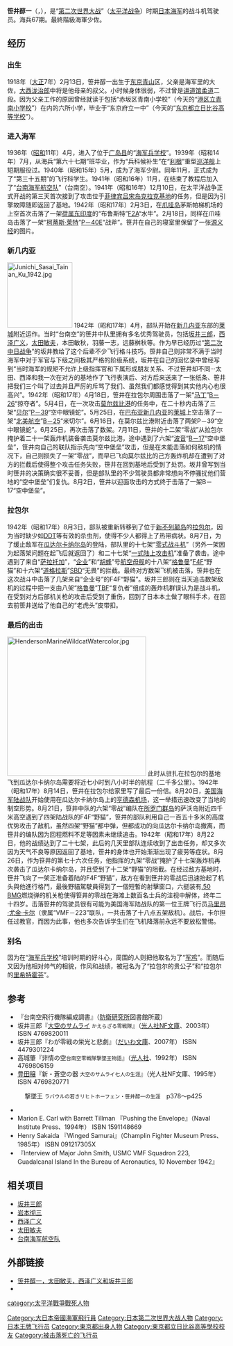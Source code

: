 {{Link style|time=2015-12-11T10:12:55+00:00}}
{{軍人模板
|name=<big>{{lang|ja|笹井醇一}}</big><br />{{lang|ja|ささい じゅんいち}}
|lived=1918年2月13日—1942年8月26日
|placeofbirth=[[日本|日本]][[东京|东京]][[青山_(东京)|青山]]
|placeofdeath=[[瓜达尔卡纳尔岛|瓜达尔卡纳尔岛]]
|image=[[File:Ens_Junichi_Sasai_May1941.jpg|200px]]
|nickname=“拉包尔的贵公子”
|allegiance={{flagicon|Japan|size=25px}}[[大日本帝國|大日本帝國]]
|branch=[[File:Naval_Ensign_of_Japan.svg|25px]][[大日本帝國海軍|大日本帝國海軍]]
|serviceyears=1936－1942
|rank=[[少佐|少佐]]（[[少校|少校]]）
|unit= [[台南海军航空队_(日本海军)|台南海军航空队]]
|battles=[[第二次世界大战|第二次世界大战]]<br>[[太平洋战争|太平洋战争]]<br>所罗门群岛战役<br>[[瓜达尔卡纳尔岛战役|瓜达尔卡纳尔岛战役]]
}}

'''笹井醇一'''（{{lang|ja|ささい じゅんいち}}，{{bd|1918年|2月13日|1942年|8月26日|Sasai, Junichi}}），是“[[第二次世界大战|第二次世界大战]]”（[[太平洋战争|太平洋战争]]）时期[[大日本帝国海军|日本海军]]的战斗机驾驶员。海兵67期。最終階級海軍少佐。

==经历==
===出生===
1918年（[[大正|大正]]7年）2月13日，笹井醇一出生于[[东京|东京]][[青山_(东京都港区)|青山]]区，父亲是海军里的大佐，[[大西泷治郎|大西泷治郎]]中将是他母亲的叔父。小时候身体很弱，不过曾是[[讲道馆|讲道馆]][[柔道|柔道]]二段。因为父亲工作的原因曾经就读于包括“赤坂区青南小学校”（今天的“[[:ja:港区立青南小学校|港区立青南小学校]]”）在内的六所小学，毕业于“东京府立一中”（今天的“[[:ja:東京都立日比谷高等学校|东京都立日比谷高等学校]]”）。

===进入海军===
1936年（[[昭和|昭和]]11年）4月，进入了位于[[广岛县|广岛县]]的“[[海军兵学校|海军兵学校]]”。1939年（昭和14年）7月，从海兵“第六十七期”班毕业，作为“兵科候补生”在“[[:ja:利根_(重巡洋艦)|利根]]”重型[[巡洋舰|巡洋舰]]上短期服役过。1940年（昭和15年）5月，成为了海军少尉。同年11月，正式成为了“第三十五期”的飞行科学生。1941年（昭和16年）11月，在结束了教程后加入了“[[台南海军航空队_(日本海军)|台南海军航空队]]”（台南空）。1941年（昭和16年）12月10日，在太平洋战争正式开战的第三天首次接到了攻击位于[[菲律宾|菲律宾]][[吕宋|吕宋岛]][[:ja:クラーク空軍基地|克拉克基地]]的任务，但是因为引擎故障随即返回了基地。1942年（昭和17年）2月3日，在[[爪哇岛|爪哇岛]]茅斯帕梯机场的上空首次击落了一架[[荷属东印度|荷属东印度]]的“布鲁斯特”[[F2A战斗机|F2A]]“水牛”。2月18日，同样在爪哇岛击落了一架“[[柯蒂斯-莱特公司|柯蒂斯·莱特]]”[[P-40战鹰战斗机|P－40]]E“战斧”。笹井在自己的寝室里保留了一张[[源义经|源义经]]的图片。

===新几内亚===
[[Image:Junichi_Sasai_Tainan_Ku_1942.jpg|150px]]
1942年（昭和17年）4月，部队开始在[[新几内亚|新几内亚]]东部的[[莱城_(巴布亚新几内亚)|莱城]]附近运作。当时“台南空”的笹井中队里拥有多名优秀驾驶员，包括[[坂井三郎|坂井三郎]]，[[西泽广义|西泽广义]]，[[太田敏夫|太田敏夫]]，本田敏秋，羽藤一志，远藤桝秋等。作为早已经历过“[[中国抗日战争|第二次中日战争]]”的坂井教给了这个后辈不少飞行格斗技巧。笹井自己则非常不满于当时海军中对于军官与下级之间极其严格的阶级系统，坂井在自己的回忆录中曾经写到“当时海军的规矩不允许上级指挥官和下属形成朋友关系、不过笹井却不同···太田、西泽和我一次在对方的基地作了飞行表演后、对方后来送来了一张纸条、笹井把我们三个叫了过去并且严厉的斥骂了我们、虽然我们都感觉得到其实他内心也很高兴”。1942年（昭和17年）4月18日，笹井在拉包尔周围击落了一架“[[格伦·L·马丁公司|马丁]]”[[B－26|B－26]]“掠夺者”。5月4日，在一次攻击[[莫尔兹比港|莫尔兹比港]]的任务中，在二十秒内击落了三架“[[贝尔直升机公司|贝尔]]”[[P-39战斗机|P－39]]“空中眼镜蛇”。5月25日，在[[巴布亚新几内亚|巴布亚新几内亚]]的[[莱城_(巴布亚新几内亚)|莱城]]上空击落了一架“[[北美航空|北美航空]]”[[B-25米切尔型轰炸机|B－25]]“米切尔”。6月16日，在莫尔兹比港附近击落了两架P－39“空中眼镜蛇”。6月25日，再次击落了数架。7月11日，笹井的十二架“零战”从拉包尔掩护着二十一架轰炸机装备袭击莫尔兹比港，途中遇到了六架“[[波音|波音]]”[[B-17轰炸机|B－17]]“空中堡垒”，笹井向自己的联队指示先向“空中堡垒”攻击，但是在未能击落如何敌机的情况下，自己则损失了一架“零战”，而早已飞向莫尔兹比的己方轰炸机却在遭到了对方的拦截后使得整个攻击任务失败，笹井在回到基地后受到了处罚。坂井曾写到当时笹井的决策确实很不妥善，但是部队里的不少驾驶员都非常想向不停骚扰他们营地的“空中堡垒”们复仇。8月2日，笹井以迎面攻击的方式终于击落了一架B－17“空中堡垒”。

===拉包尔===
1942年（昭和17年）8月3日，部队被重新转移到了位于[[新不列颠|新不列颠岛]]的[[拉包尔|拉包尔]]，因为当时缺少如[[DDT|DDT]]等有效的杀虫剂，使得不少人都得上了热带病状。8月7日，为了缓止敌军在[[瓜达尔卡纳尔岛|瓜达尔卡纳尔岛]]的登陆，部队里的十七架“[[零式战斗机|零式战斗机]]”（另外一架因为起落架问题在起飞后就返回了）和二十七架“[[一式陆上攻击机|一式陆上攻击机]]”准备了袭击。途中遇到了来自“[[萨拉托加号航空母舰_(CV-3)|萨拉托加]]”，“[[企业号航空母舰_(CV-6)|企业]]”和“[[胡蜂号航空母舰_(CV-7)|胡蜂]]”号[[航空母舰|航空母舰]]的十八架“[[格鲁门公司|格鲁曼]]”[[F4F战斗机|F4F]]“野猫”和十六架“[[道格拉斯飞行器公司|道格拉斯]]”[[SBD无畏式俯冲轰炸机|SBD]]“无畏”的拦截。最终对方数架飞机被击落，笹井也在这次战斗中击落了几架来自“企业号”的F4F“野猫”。坂井三郎则在当天追击数架敌机的过程中把一支由八架“[[格鲁门公司|格鲁曼]]”[[TBF复仇者式轰炸机|TBF]]“复仇者”组成的轰炸机群误认为是战斗机，在受到对方后部机关枪的攻击后受到了重伤，回到了日本本土做了眼科手术，在回去前笹井送给了他自己的“老虎头”皮带扣。

===最后的出击===
[[Image:HendersonMarineWildcatWatercolor.jpg|320px]]
此时从驻扎在拉包尔的基地飞到瓜达尔卡纳尔岛需要将近七小时到八小时半的航程（二千多公里）。1942年（昭和17年）8月14日，笹井在拉包尔给家里写了最后一份信。8月20日，[[美国海军陆战队|美国海军陆战队]]开始使用在瓜达尔卡纳尔岛上的[[霍尼亚拉国际机场|亨德森机场]]，这一举措迅速改变了当地的制空形势。8月21日，笹井中队的六架“零战”编队在[[所罗门群岛|所罗门群岛]]的萨沃岛附近四千米高空遇到了四架陆战队的F4F“野猫”，笹井的部队利用自己一百五十多米的高度优势攻击了敌机，虽然四架“野猫”都中弹，但都成功的向瓜达尔卡纳尔岛撤离，而笹井的编队因为回程燃料不足等因素未继续追击。1942年（昭和17年）8月22日，他的战绩达到了二十七架，此后的几天里部队连续收到了出击任务，却又多次因为天气不良等原因返回了基地，笹井的身体也开始渐渐出现了疲劳等症状。8月26日，作为笹井的第七十六次任务，他指挥的九架“零战”掩护了十七架轰炸机再次袭击了瓜达尔卡纳尔岛，并且受到了十二架“野猫”的阻截。在经过敌方基地时，笹井飞向了一架正准备着陆的F4F“野猫”，敌方在看到笹井的零战后迅速抬起了机头與他進行格鬥，最後野貓駕駛員得到了一個短暫的射擊窗口，六挺装有[[12.7×99mm_NATO|.50 BMG]]燃烧弹的机关枪使得笹井的零战在海滩上数百名士兵的注视中解体，终年二十四岁。击落笹井的驾驶员很有可能为美国海军陆战队的第一位王牌飞行员[[:en:Marion_E._Carl|马里昂·尤金·卡尔]]（隶属“VMF－223”联队，一共击落了十八点五架敌机）。战后，卡尔担任过教官，而因为此事，他也多次告诉学生们在飞机降落前永远不要放松警惕。

===别名===
因为在“[[海军兵学校|海军兵学校]]”培训时期的好斗心，周围的人则把他取名为了“[[:ja:軍鶏|军鸡]]”。而随后又因为他相对帅气的相貌，作风和战绩，被冠名为了“拉包尔的贵公子”和“拉包尔的[[曼弗雷德·冯·里希特霍芬|里希特霍芬]]”。

==参考==
* 『台南空飛行機隊編成調書』（[[防衛研究所|防衛研究所]]図書館所蔵）
* 坂井三郎『[[大空のサムライ|大空のサムライ]] <small>かえらざる零戦隊</small>』（[[潮書房光人社#光人社NF文庫|光人社NF文庫]]、2003年） ISBN 4769820011
* 坂井三郎『わが零戦の栄光と悲劇』（[[大和書房#文庫|だいわ文庫]]、2007年） ISBN 4479301224
* 高城肇『非情の空<small>台南空零戦隊撃墜王物語</small>』（[[潮書房光人社|光人社]]、1992年） ISBN 4769806159
* [[豊田穣|豊田穣]]『新・蒼空の器 <small>大空のサムライ七人の生涯</small>』（光人社NF文庫、1995年） ISBN 4769820771
: 撃墜王 <small>ラバウルの若きリヒトホーフェン・笹井醇一の生涯</small>　p378～p425
*{{Citation |和書 |last=秦 |first=郁彦 編著 |authorlink=秦郁彦 |year=2005 |title=日本陸海軍総合事典 |edition=第2 |publisher=東京大学出版会}}
* Marion E. Carl with Barrett Tillman 『Pushing the Envelope』（Naval Institute Press、1994年） ISBN 1591148669
* Henry Sakaida 『Winged Samurai』（Champlin Fighter Museum Press、1985年） ISBN 091217305X
* 『Interview of Major John Smith, USMC VMF Squadron 223, Guadalcanal Island In the Bureau of Aeronautics, 10 November 1942』

==相关项目==
*[[坂井三郎|坂井三郎]]
*[[岩本彻三|岩本彻三]]
*[[西泽广义|西泽广义]]
*[[太田敏夫|太田敏夫]]
*[[台南海军航空队_(日本海军)|台南海军航空队]]

==外部链接==
*[https://web.archive.org/web/20070813153000/http://www.remus.dti.ne.jp/~aprilia/gekituiou/syasinn/sakai1.html 笹井醇一，太田敏夫，西泽广义和坂井三郎]
*[https://web.archive.org/web/20090601092629/http://sidenkai21.cocot.jp/m464.html {{lang|ja|ラバウル海軍航空隊の末路}}]

{{DEFAULTSORT:Sasai, Junichi}}
[[Category:大日本帝國海軍飛行員|Category:大日本帝國海軍飛行員]]
[[Category:日本第二次世界大战人物|Category:日本第二次世界大战人物]]
[[Category:日本王牌飞行员|Category:日本王牌飞行员]]
[[Category:東京都出身人物|Category:東京都出身人物]]
[[category:太平洋戰爭戰死人物|category:太平洋戰爭戰死人物]]
[[Category:東京都立日比谷高等學校校友|Category:東京都立日比谷高等學校校友]]
[[Category:被击落死亡的飞行员|Category:被击落死亡的飞行员]]